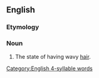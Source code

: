 ==English==

===Etymology===
{{suffix|en|cymotrichous|alt1=cymotrich(ous)|y}}

===Noun===
{{en-noun|-}}

# {{lb|en|anthropology}} The state of having wavy [[hair]].

[[Category:English 4-syllable words]]